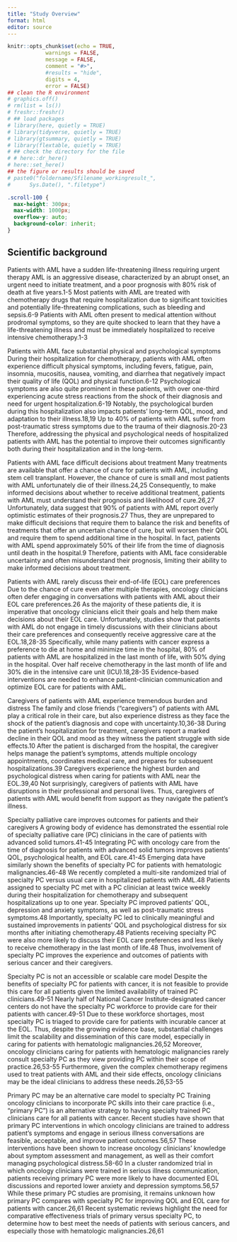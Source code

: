 ```yaml
---
title: "Study Overview"
format: html
editor: source
---
```


```r
knitr::opts_chunk$set(echo = TRUE,
            warnings = FALSE,
            message = FALSE,
            comment = "#>",
            #results = "hide",
            digits = 4,
            error = FALSE)
## clean the R environment
# graphics.off()
# rm(list = ls())
# freshr::freshr()
# ## load packages
# library(here, quietly = TRUE)
# library(tidyverse, quietly = TRUE)
# library(gtsummary, quietly = TRUE)
# library(flextable, quietly = TRUE)
# ## check the directory for the file
# # here::dr_here()
# here::set_here()
## the figure or results should be saved 
# paste0("foldername/Sfilename_workingresult_", 
#      Sys.Date(), ".filetype")
```

```css
.scroll-100 {
  max-height: 300px;
  max-width: 1000px;
  overflow-y: auto;
  background-color: inherit;
}
```


## Scientific background {#sec-scientific_background}


Patients with AML have a sudden life-threatening illness requiring urgent therapy AML is an aggressive disease, characterized by an abrupt onset, an urgent need to initiate treatment, and a poor prognosis with 80% risk of death at five years.1-5 Most patients with AML are treated with chemotherapy drugs that require hospitalization due to significant toxicities and potentially life-threatening complications, such as bleeding and sepsis.6-9 Patients with AML often present to medical attention without prodromal symptoms, so they are quite shocked to learn that they have a life-threatening illness and must be immediately hospitalized to receive intensive chemotherapy.1-3

Patients with AML face substantial physical and psychological symptoms During their hospitalization for chemotherapy, patients with AML often experience difficult physical symptoms, including fevers, fatigue, pain, insomnia, mucositis, nausea, vomiting, and diarrhea that negatively impact their quality of life (QOL) and physical function.6-12 Psychological symptoms are also quite prominent in these patients, with over one-third experiencing acute stress reactions from the shock of their diagnosis and need for urgent hospitalization.6-19 Notably, the psychological burden during this hospitalization also impacts patients’ long-term QOL, mood, and adaptation to their illness.18,19 Up to 40% of patients with AML suffer from post-traumatic stress symptoms due to the trauma of their diagnosis.20-23 Therefore, addressing the physical and psychological needs of hospitalized patients with AML has the potential to improve their outcomes significantly both during their hospitalization and in the long-term.

Patients with AML face difficult decisions about treatment Many treatments are available that offer a chance of cure for patients with AML, including stem cell transplant. However, the chance of cure is small and most patients with AML unfortunately die of their illness.24,25 Consequently, to make informed decisions about whether to receive additional treatment, patients with AML must understand their prognosis and likelihood of cure.26,27 Unfortunately, data suggest that 90% of patients with AML report overly optimistic estimates of their prognosis.27 Thus, they are unprepared to make difficult decisions that require them to balance the risk and benefits of treatments that offer an uncertain chance of cure, but will worsen their QOL and require them to spend additional time in the hospital. In fact, patients with AML spend approximately 50% of their life from the time of diagnosis until death in the hospital.9 Therefore, patients with AML face considerable uncertainty and often misunderstand their prognosis, limiting their ability to make informed decisions about treatment.

Patients with AML rarely discuss their end-of-life (EOL) care preferences Due to the chance of cure even after multiple therapies, oncology clinicians often defer engaging in conversations with patients with AML about their EOL care preferences.26 As the majority of these patients die, it is imperative that oncology clinicians elicit their goals and help them make decisions about their EOL care. Unfortunately, studies show that patients with AML do not engage in timely discussions with their clinicians about their care preferences and consequently receive aggressive care at the EOL.18,28-35 Specifically, while many patients with cancer express a preference to die at home and minimize time in the hospital, 80% of patients with AML are hospitalized in the last month of life, with 50% dying in the hospital. Over half receive chemotherapy in the last month of life and 30% die in the intensive care unit (ICU).18,28-35 Evidence-based interventions are needed to enhance patient-clinician communication and optimize EOL care for patients with AML.

Caregivers of patients with AML experience tremendous burden and distress The family and close friends (“caregivers”) of patients with AML play a critical role in their care, but also experience distress as they face the shock of the patient’s diagnosis and cope with uncertainty.10,36-38 During the patient’s hospitalization for treatment, caregivers report a marked decline in their QOL and mood as they witness the patient struggle with side effects.10 After the patient is discharged from the hospital, the caregiver helps manage the patient’s symptoms, attends multiple oncology appointments, coordinates medical care, and prepares for subsequent hospitalizations.39 Caregivers experience the highest burden and psychological distress when caring for patients with AML near the EOL.39,40 Not surprisingly, caregivers of patients with AML have disruptions in their professional and personal lives. Thus, caregivers of patients with AML would benefit from support as they navigate the patient’s illness.

Specialty palliative care improves outcomes for patients and their caregivers A growing body of evidence has demonstrated the essential role of specialty palliative care (PC) clinicians in the care of patients with advanced solid tumors.41-45 Integrating PC with oncology care from the time of diagnosis for patients with advanced solid tumors improves patients’ QOL, psychological health, and EOL care.41-45 Emerging data have similarly shown the benefits of specialty PC for patients with hematologic malignancies.46-48 We recently completed a multi-site randomized trial of specialty PC versus usual care in hospitalized patients with AML.48 Patients assigned to specialty PC met with a PC clinician at least twice weekly during their hospitalization for chemotherapy and subsequent hospitalizations up to one year. Specialty PC improved patients’ QOL, depression and anxiety symptoms, as well as post-traumatic stress symptoms.48 Importantly, specialty PC led to clinically meaningful and sustained improvements in patients’ QOL and psychological distress for six months after initiating chemotherapy.48 Patients receiving specialty PC were also more likely to discuss their EOL care preferences and less likely to receive chemotherapy in the last month of life.48 Thus, involvement of specialty PC improves the experience and outcomes of patients with serious cancer and their caregivers.

Specialty PC is not an accessible or scalable care model Despite the benefits of specialty PC for patients with cancer, it is not feasible to provide this care for all patients given the limited availability of trained PC clinicians.49-51 Nearly half of National Cancer Institute-designated cancer centers do not have the specialty PC workforce to provide care for their patients with cancer.49-51 Due to these workforce shortages, most specialty PC is triaged to provide care for patients with incurable cancer at the EOL. Thus, despite the growing evidence base, substantial challenges limit the scalability and dissemination of this care model, especially in caring for patients with hematologic malignancies.26,52 Moreover, oncology clinicians caring for patients with hematologic malignancies rarely consult specialty PC as they view providing PC within their scope of practice.26,53-55 Furthermore, given the complex chemotherapy regimens used to treat patients with AML and their side effects, oncology clinicians may be the ideal clinicians to address these needs.26,53-55

Primary PC may be an alternative care model to specialty PC Training oncology clinicians to incorporate PC skills into their care practice (i.e., “primary PC”) is an alternative strategy to having specialty trained PC clinicians care for all patients with cancer. Recent studies have shown that primary PC interventions in which oncology clinicians are trained to address patient’s symptoms and engage in serious illness conversations are feasible, acceptable, and improve patient outcomes.56,57 These interventions have been shown to increase oncology clinicians’ knowledge about symptom assessment and management, as well as their comfort managing psychological distress.58-60 In a cluster randomized trial in which oncology clinicians were trained in serious illness communication, patients receiving primary PC were more likely to have documented EOL discussions and reported lower anxiety and depression symptoms.56,57 While these primary PC studies are promising, it remains unknown how primary PC compares with specialty PC for improving QOL and EOL care for patients with cancer.26,61 Recent systematic reviews highlight the need for comparative effectiveness trials of primary versus specialty PC, to determine how to best meet the needs of patients with serious cancers, and especially those with hematologic malignancies.26,61
